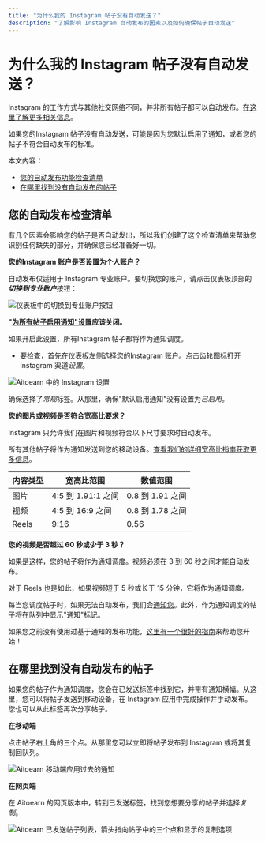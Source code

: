 ```yaml
---
title: "为什么我的 Instagram 帖子没有自动发送？"
description: "了解影响 Instagram 自动发布的因素以及如何确保帖子自动发送"
---
```

# 为什么我的 Instagram 帖子没有自动发送？

Instagram 的工作方式与其他社交网络不同，并非所有帖子都可以自动发布。[在这里了解更多相关信息](https://aitoearn.helpscoutdocs.com/article/554-using-instagram-with-aitoearn#h_01HB99SMK6389CZEMAG1XBP6K6)。

如果您的Instagram 帖子没有自动发送，可能是因为您默认启用了通知，或者您的帖子不符合自动发布的标准。

本文内容：
- [您的自动发布功能检查清单](#auto-posting-checklist)
- [在哪里找到没有自动发布的帖子](#find-posts)

## 您的自动发布检查清单

有几个因素会影响您的帖子是否自动发出，所以我们创建了这个检查清单来帮助您识别任何缺失的部分，并确保您已经准备好一切。

**您的Instagram 账户是否设置为个人账户？**

自动发布仅适用于 Instagram 专业账户。要切换您的账户，请点击仪表板顶部的***切换到专业账户***按钮：

![仪表板中的切换到专业账户按钮](//d33v4339jhl8k0.cloudfront.net/docs/assets/64cb6cf86d4a3e191f237e66/images/680247121a5d437cf7d50858/file-xfDeG2JSpN.jpg)

**"[为所有帖子启用通知"设置](https://aitoearn.helpscoutdocs.com/article/658-using-instagram-reminders#h_01H410CD2SJTECFPNAQPEH0FAA)应该关闭。**

如果开启此设置，所有Instagram 帖子都将作为通知调度。

- 要检查，首先在仪表板左侧选择您的Instagram 账户。点击齿轮图标打开 Instagram 渠道*设置*。

![Aitoearn 中的 Instagram 设置](//d33v4339jhl8k0.cloudfront.net/docs/assets/64cb6cf86d4a3e191f237e66/images/66b64df748915f570c6a931c/file-KrtQVMmILF.jpg)

确保选择了*常规*标签。从那里，确保"默认启用通知"没有设置为*已启用*。

**您的图片或视频是否符合宽高比要求？**

Instagram 只允许我们在图片和视频符合以下尺寸要求时自动发布。

所有其他帖子将作为通知发送到您的移动设备。[查看我们的详细宽高比指南获取更多信息](https://aitoearn.helpscoutdocs.com/article/622-instagrams-accepted-aspect-ratio-ranges)。

| **内容类型** | **宽高比范围** | **数值范围** |
|---|---|---|
| 图片 | 4:5 到 1.91:1 之间 | 0.8 到 1.91 之间 |
| 视频 | 4:5 到 16:9 之间 | 0.8 到 1.78 之间 |
| Reels | 9:16 | 0.56 |

**您的视频是否超过 60 秒或少于 3 秒？**

如果是这样，您的帖子将作为通知调度。视频必须在 3 到 60 秒之间才能自动发布。

对于 Reels 也是如此，如果视频短于 5 秒或长于 15 分钟，它将作为通知调度。

每当您调度帖子时，如果无法自动发布，我们会[通知您](https://share.aitoearn.com/z8uB2pyR)。此外，作为通知调度的帖子将在队列中显示"通知"标记。

如果您之前没有使用过基于通知的发布功能，[这里有一个很好的指南](https://aitoearn.helpscoutdocs.com/article/658-using-instagram-reminders)来帮助您开始！

## 在哪里找到没有自动发布的帖子

如果您的帖子作为通知调度，您会在已发送标签中找到它，并带有通知横幅。从这里，您可以将帖子发送到移动设备，在 Instagram 应用中完成操作并手动发布。您也可以从此标签再次分享帖子。

**在移动端**

点击帖子右上角的三个点。从那里您可以立即将帖子发布到 Instagram 或将其复制回队列。

![Aitoearn 移动端应用过去的通知](https://d33v4339jhl8k0.cloudfront.net/docs/assets/64cb6cf86d4a3e191f237e66/images/65fd8aa8881ee906e7726ae1/file-ZeZ0HSzycw.jpg)

**在网页端**

在 Aitoearn 的网页版本中，转到已发送标签，找到您想要分享的帖子并选择*复制*。

![Aitoearn 已发送帖子列表，箭头指向帖子中的三个点和显示的复制选项](//d33v4339jhl8k0.cloudfront.net/docs/assets/64cb6cf86d4a3e191f237e66/images/66b64fc06eb51e63b8f9e7d3/file-dtpwhHD7XA.jpg)
